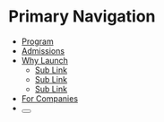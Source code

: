 

<Meta title="Top Navigation" component={TopBar} />

# Primary Navigation

<Canvas>
  <Story name="Website">
    <TopBar logo={logo} logoAltText="Launch Academy">
      <ul className="navigation-list navigation-list__top" role="list">
        <li>
          <a className="navigation-list__link" href="#">
            Program
          </a>
        </li>
        <li>
          <a className="navigation-list__link" href="#">
            Admissions
          </a>
        </li>
        <li>
          <a className="navigation-list__link" href="#">
            Why Launch
          </a>
          <ul className="navigation-list__sub-navigation">
            <li>
              <a href="#">Sub Link</a>
            </li>
            <li>
              <a href="#">Sub Link</a>
            </li>
            <li>
              <a href="#">Sub Link</a>
            </li>
          </ul>
        </li>
        <li>
          <a className="navigation-list__link" href="#">
            For Companies
          </a>
        </li>
        <li className="navigation-list__apply-list-item">
          <Button to="#" size="md" text="Apply Today" iconName="chevron-right" />
        </li>
      </ul>
    </TopBar>
  </Story>
</Canvas>
